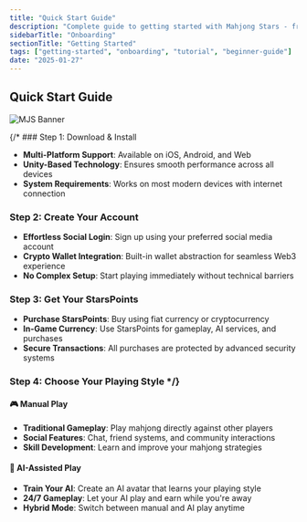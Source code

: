 ```yaml
---
title: "Quick Start Guide"
description: "Complete guide to getting started with Mahjong Stars - from account creation to your first AI-powered game"
sidebarTitle: "Onboarding"
sectionTitle: "Getting Started"
tags: ["getting-started", "onboarding", "tutorial", "beginner-guide"]
date: "2025-01-27"
---
```


## Quick Start Guide

![MJS Banner](/static/images/comingsoon.webp)

{/* ### Step 1: Download & Install
- **Multi-Platform Support**: Available on iOS, Android, and Web
- **Unity-Based Technology**: Ensures smooth performance across all devices
- **System Requirements**: Works on most modern devices with internet connection

### Step 2: Create Your Account
- **Effortless Social Login**: Sign up using your preferred social media account
- **Crypto Wallet Integration**: Built-in wallet abstraction for seamless Web3 experience
- **No Complex Setup**: Start playing immediately without technical barriers

### Step 3: Get Your StarsPoints
- **Purchase StarsPoints**: Buy using fiat currency or cryptocurrency
- **In-Game Currency**: Use StarsPoints for gameplay, AI services, and purchases
- **Secure Transactions**: All purchases are protected by advanced security systems

### Step 4: Choose Your Playing Style */}

#### 🎮 Manual Play
- **Traditional Gameplay**: Play mahjong directly against other players
- **Social Features**: Chat, friend systems, and community interactions
- **Skill Development**: Learn and improve your mahjong strategies

#### 🤖 AI-Assisted Play
- **Train Your AI**: Create an AI avatar that learns your playing style
- **24/7 Gameplay**: Let your AI play and earn while you're away
- **Hybrid Mode**: Switch between manual and AI play anytime
